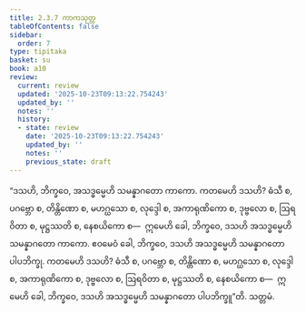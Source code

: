 ```yaml
---
title: 2.3.7 ကာကသုတ္တ
tableOfContents: false
sidebar:
  order: 7
type: tipitaka
basket: su
book: a10
review:
  current: review
  updated: '2025-10-23T09:13:22.754243'
  updated_by: ''
  notes: ''
  history:
  - state: review
    date: '2025-10-23T09:13:22.754243'
    updated_by: ''
    notes: ''
    previous_state: draft
---
```



<ReviewStatus review={frontmatter.review} showDetails={true} />

<HypothesisAnnotation frontmatter={frontmatter} />

<DynamicBreadcrumb />

<Division number="77" book="a10" e="ch" v="17" p="375">

<Paragraph number="599" book="a10">
“ဒသဟိ, ဘိက္ခဝေ, အသဒ္ဓမ္မေဟိ သမန္နာဂတော ကာကော. ကတမေဟိ ဒသဟိ? ဓံသီ စ, ပဂဗ္ဘော စ, တိန္တိဏော စ, မဟဂ္ဃသော စ, လုဒ္ဒေါ စ, အကာရုဏိကော စ, ဒုဗ္ဗလော စ, ဩရဝိတာ စ, မုဋ္ဌဿတိ စ, နေစယိကော စ—  ဣမေဟိ ခေါ, ဘိက္ခဝေ, ဒသဟိ အသဒ္ဓမ္မေဟိ သမန္နာဂတော ကာကော. ဧဝမေဝံ ခေါ, ဘိက္ခဝေ, ဒသဟိ အသဒ္ဓမ္မေဟိ သမန္နာဂတော ပါပဘိက္ခု. ကတမေဟိ ဒသဟိ? ဓံသီ စ, ပဂဗ္ဘော စ, တိန္တိဏော စ, မဟဂ္ဃသော စ, လုဒ္ဒေါ စ, အကာရုဏိကော စ, ဒုဗ္ဗလော စ, ဩရဝိတာ စ, မုဋ္ဌဿတိ စ, နေစယိကော စ—  ဣမေဟိ ခေါ, ဘိက္ခဝေ, ဒသဟိ အသဒ္ဓမ္မေဟိ သမန္နာဂတော ပါပဘိက္ခူ”တိ.

</Paragraph>
</Division>

<Paragraph number="600" type="center" book="a10">
သတ္တမံ.
</Paragraph>